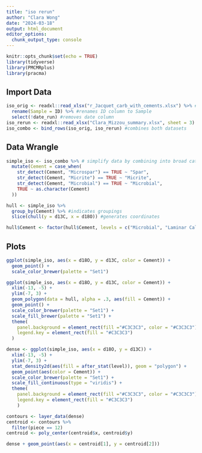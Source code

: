 ```yaml
---
title: "iso rerun"
author: "Clara Wong"
date: "2024-03-18"
output: html_document
editor_options: 
  chunk_output_type: console
---
```


```r
knitr::opts_chunk$set(echo = TRUE)
library(tidyverse)
library(PMCMRplus)
library(pracma)
```

## Import Data
```r
iso_orig <- readxl::read_xlsx("r_Jacquet_carb_with_cements.xlsx") %>% #import original run
  rename(Sample = ID) %>% #renames ID column to Sample
  select(!date_run) #removes date column
iso_rerun <- readxl::read_xlsx("Clara_Mizzou_summary.xlsx", sheet = 3) #import second run
iso_combo <- bind_rows(iso_orig, iso_rerun) #combines both datasets
```

## Data Wrangle
```r
simple_iso <- iso_combo %>% # simplify data by combining into broad categories
  mutate(Cement = case_when(
    str_detect(Cement, "Microspar") == TRUE ~ "Spar",
    str_detect(Cement, "Micrite") == TRUE ~ "Micrite",
    str_detect(Cement, "Microbial") == TRUE ~ "Microbial",
    TRUE ~ as.character(Cement)
  ))
```

```r
hull <- simple_iso %>%
  group_by(Cement) %>% #indicates groupings
  slice(chull(y = d13C, x = d18O)) #generates coordinates

hull$Cement <- factor(hull$Cement, levels = c("Microbial", "Laminar Calcrete", "Micrite", "Manganese", "Spar")) #orders cements for legend/colors
```

## Plots
```r
ggplot(simple_iso, aes(x = d18O, y = d13C, color = Cement)) +
  geom_point() +
  scale_color_brewer(palette = "Set1")
```

```r
ggplot(simple_iso, aes(x = d18O, y = d13C, color = Cement)) +
  xlim(-13, -5) +
  ylim(-7, 3) +
  geom_polygon(data = hull, alpha = .3, aes(fill = Cement)) +
  geom_point() +
  scale_color_brewer(palette = "Set1") +
  scale_fill_brewer(palette = "Set1") +
  theme(
    panel.background = element_rect(fill ="#C3C3C3", color = "#C3C3C3"),
    legend.key = element_rect(fill = "#C3C3C3")
  )
```

```r
dense <- ggplot(simple_iso, aes(x = d18O, y = d13C)) +
  xlim(-13, -5) +
  ylim(-7, 3) +
  stat_density2d(aes(fill = after_stat(level)), geom = "polygon") +
  geom_point(aes(color = Cement)) +
  scale_color_brewer(palette = "Set1") +
  scale_fill_continuous(type = "viridis") +
  theme(
    panel.background = element_rect(fill ="#C3C3C3", color = "#C3C3C3"),
    legend.key = element_rect(fill = "#C3C3C3")
    )

contours <- layer_data(dense)
centroid <- contours %>%
  filter(piece == 12)
centroid <- poly_center(centroid$x, centroid$y)

dense + geom_point(aes(x = centroid[1], y = centroid[2]))
```